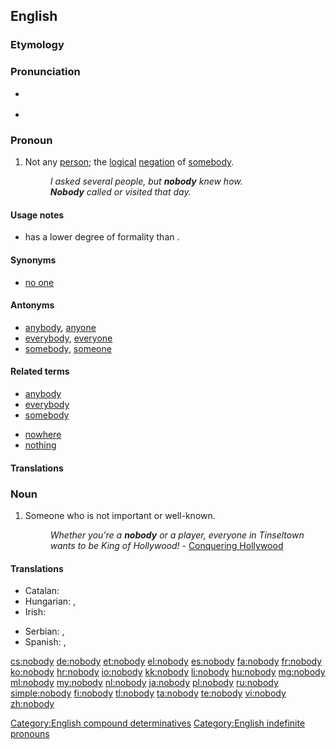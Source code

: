 ==English==

===Etymology===
{{compound|no|body}}

===Pronunciation===
* {{a|UK}} {{IPA|/ˈnəʊ.bɒ.di/}}
*: {{audio|En-uk-nobody.ogg|Audio (UK)}}
* {{a|US}} {{IPA|/ˈnoʊ.bʌ.di/|/ˈnoʊ.bɑ.di/}}
*: {{audio|en-us-nobody.ogg|Audio (US)}}

===Pronoun===
{{en-pron}}

# Not any [[person]]; the [[logical]] [[negation]] of [[somebody]].
#: ''I asked several people, but '''nobody''' knew how.''
#: '''''Nobody''' called or visited that day.''

====Usage notes====
* {{term|nobody|Nobody}} has a lower degree of formality than {{term|no one}}.

====Synonyms====
* [[no one]]

====Antonyms====
* [[anybody]], [[anyone]]
* [[everybody]], [[everyone]]
* [[somebody]], [[someone]]

====Related terms====
{{rel-top|terms related to ''nobody''}}
* [[anybody]]
* [[everybody]]
* [[somebody]]
{{rel-mid}}
* [[nowhere]]
* [[nothing]]
{{rel-bottom}}

====Translations====
{{trans-see|not any person; the logical negation of somebody|no one}}

===Noun===
{{en-noun|nobodies}}

# Someone who is not important or well-known.
#: ''Whether you're a '''nobody''' or a player, everyone in Tinseltown wants to be King of Hollywood!'' - [http://www.conqueringhollywood.com/ Conquering Hollywood]

====Translations====
{{trans-top|unimportant person}}
* Catalan: {{t-|ca|ningú|m|f}}
* Hungarian: {{t+|hu|senki}}, {{t-|hu|nímand}}
* Irish: {{t-|ga|neamhdhuine|m}}
{{trans-mid}}
* Serbian: {{t|sr|нико и ништа|m|tr=niko i ništa|sc=Cyrl}},  {{t-|sr|нико|m|tr=niko|sc=Cyrl}}
* Spanish: {{t+|es|don nadie|m}}, {{t+|es|pelagatos|m|f}}
{{trans-bottom}}

[[Category:English compound determinatives]]
[[Category:English indefinite pronouns]]

[[cs:nobody]]
[[de:nobody]]
[[et:nobody]]
[[el:nobody]]
[[es:nobody]]
[[fa:nobody]]
[[fr:nobody]]
[[ko:nobody]]
[[hr:nobody]]
[[io:nobody]]
[[kk:nobody]]
[[li:nobody]]
[[hu:nobody]]
[[mg:nobody]]
[[ml:nobody]]
[[my:nobody]]
[[nl:nobody]]
[[ja:nobody]]
[[pl:nobody]]
[[ru:nobody]]
[[simple:nobody]]
[[fi:nobody]]
[[tl:nobody]]
[[ta:nobody]]
[[te:nobody]]
[[vi:nobody]]
[[zh:nobody]]
